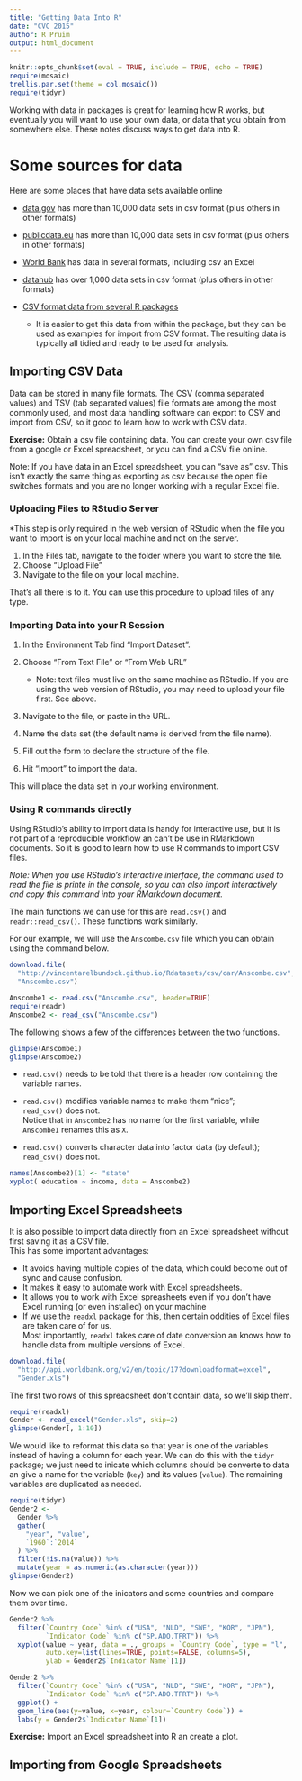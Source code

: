 ```yaml
---
title: "Getting Data Into R"
date: "CVC 2015"
author: R Pruim
output: html_document
---
```


```r
knitr::opts_chunk$set(eval = TRUE, include = TRUE, echo = TRUE)
require(mosaic)
trellis.par.set(theme = col.mosaic())
require(tidyr)
```


Working with data in packages is great for learning how R works, but 
eventually you will want to use your own data, or data that you obtain 
from somewhere else.  These notes discuss ways to get data into R.

# Some sources for data

Here are some places that have data sets available online

  * [data.gov](https://catalog.data.gov/dataset?res_format=CSV) has more than 
  10,000 data sets in csv format (plus others in other formats)
  
  * [publicdata.eu](https://publicdata.eu/dataset) has more than 
  10,000 data sets in csv format (plus others in other formats)
  
  * [World Bank](http://data.worldbank.org/) has data in several
  formats, including csv an Excel
  
  * [datahub](http://datahub.io/dataset?res_format=CSV) has over 
  1,000 data sets in csv format (plus others in other formats)
  
  * [CSV format data from several R packages](https://vincentarelbundock.github.io/Rdatasets/datasets.html) 
    * It is easier to get this data from within the package, but 
    they can be used as examples for import from CSV format.
    The resulting data is typically all tidied and ready to be 
    used for analysis.
  
## Importing CSV Data

Data can be stored in many file formats.  The CSV (comma separated values)
and TSV (tab separated values) file formats are among the most commonly used,
and most data handling software can export to CSV and import from CSV, so it 
good to learn how to work with CSV data.

**Exercise:** Obtain a csv file containing data.  You can create
your own csv file from a google or Excel spreadsheet, or you can find a 
CSV file online.

Note: 
If you have data in an Excel spreadsheet, you can "save as" csv.  This isn't
exactly the same thing as exporting as csv because the open file switches
formats and you are no longer working with a regular Excel file.

### Uploading Files to RStudio Server

*This step is only required in the web version of RStudio when the 
file you want to import is on your local machine and not on the server.

 1. In the Files tab, navigate to the folder where you want to store the file.
 2. Choose "Upload File"
 3. Navigate to the file on your local machine.
 
That's all there is to it.  You can use this procedure to upload files of any type.

### Importing Data into your R Session

 1. In the Environment Tab find "Import Dataset".  
 2. Choose "From Text File" or "From Web URL"
 
    * Note: text files must live on the same machine as RStudio.  If you
    are using the web version of RStudio, you may need to upload your file
    first.  See above.
    
 3. Navigate to the file, or paste in the URL.
 4. Name the data set (the default name is derived from the file name).
 5. Fill out the form to declare the structure of the file.
 6. Hit "Import" to import the data.

This will place the data set in your working environment.

### Using R commands directly

Using RStudio's ability to import data is handy for interactive use,
but it is not part of a reproducible workflow an can't be use in
RMarkdown documents.  So it is good to learn how to use R commands 
to import CSV files.

*Note: When you use RStudio's interactive interface, the command used to read the file is printe in the console, so you can also import interactively and copy this command into your RMarkdown document.*

The main functions we can use for this are `read.csv()` 
and `readr::read_csv()`.  These functions work similarly.

For our example, we will use the `Anscombe.csv` file which you can obtain using the command below.

```r
download.file(
  "http://vincentarelbundock.github.io/Rdatasets/csv/car/Anscombe.csv",
  "Anscombe.csv")
```
```r
Anscombe1 <- read.csv("Anscombe.csv", header=TRUE)
require(readr)
Anscombe2 <- read_csv("Anscombe.csv")
```

The following shows a few of the differences between the two functions.

```r
glimpse(Anscombe1)
glimpse(Anscombe2)
```

  * `read.csv()` needs to be told that there is a header row containing
  the variable names.
  
  * `read.csv()` modifies variable names to make them "nice";  
  `read_csv()` does not.  
  Notice that in `Anscombe2` has no name for the first variable, 
  while `Anscombe1` renames this as `X`.
  
  * `read.csv()` converts character data into factor data (by default);
    `read_csv()` does not.

```r
names(Anscombe2)[1] <- "state"
xyplot( education ~ income, data = Anscombe2)

```

## Importing Excel Spreadsheets

It is also possible to import data directly from an Excel spreadsheet without
first saving it as a CSV file.  
This has some important advantages:

  * It avoids having multiple copies of the data, which could become out of sync and cause confusion.
  * It makes it easy to automate work with Excel spreadsheets.
  * It allows you to work with Excel spreasheets even if you don't have 
  Excel running (or even installed) on your machine
  * If we use the `readxl` package for this, then certain oddities of 
  Excel files are taken care of for us.  
  Most importantly, `readxl` takes care of 
  date conversion an knows how to handle data from multiple versions of 
  Excel.
  
```r
download.file(
  "http://api.worldbank.org/v2/en/topic/17?downloadformat=excel",
  "Gender.xls")
```

The first two rows of this spreadsheet don't contain data, so we'll skip
them.

```r
require(readxl)
Gender <- read_excel("Gender.xls", skip=2)
glimpse(Gender[, 1:10])
```

We would like to reformat this data so that year is one of the variables
instead of having a column for each year.  We can do this with
the `tidyr` package; we just need to inicate which columns should be
converte to data an give a name for the variable (`key`) and its 
values (`value`).  The remaining variables are duplicated as needed.

```r
require(tidyr)
Gender2 <- 
  Gender %>% 
  gather(
    "year", "value",
    `1960`:`2014`
  ) %>% 
  filter(!is.na(value)) %>%
  mutate(year = as.numeric(as.character(year)))
glimpse(Gender2)
```

Now we can pick one of the inicators and some countries and compare
them over time.

```r
Gender2 %>% 
  filter(`Country Code` %in% c("USA", "NLD", "SWE", "KOR", "JPN"),
         `Indicator Code` %in% c("SP.ADO.TFRT")) %>%
  xyplot(value ~ year, data = ., groups = `Country Code`, type = "l",
         auto.key=list(lines=TRUE, points=FALSE, columns=5), 
         ylab = Gender2$`Indicator Name`[1])

Gender2 %>% 
  filter(`Country Code` %in% c("USA", "NLD", "SWE", "KOR", "JPN"),
         `Indicator Code` %in% c("SP.ADO.TFRT")) %>%
  ggplot() +
  geom_line(aes(y=value, x=year, colour=`Country Code`)) +
  labs(y = Gender2$`Indicator Name`[1])
```
  
  **Exercise:** Import an Excel spreadsheet into R an create a plot.

## Importing from Google Spreadsheets

